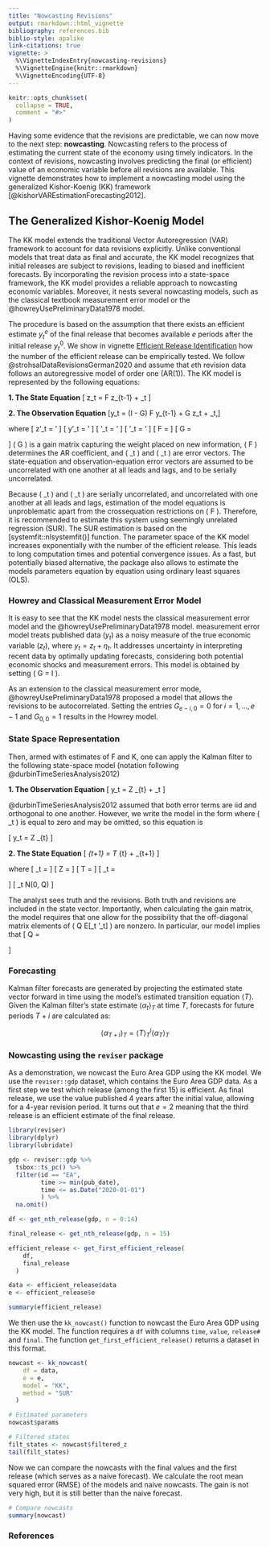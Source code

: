 ```yaml
---
title: "Nowcasting Revisions"
output: rmarkdown::html_vignette
bibliography: references.bib
biblio-style: apalike
link-citations: true
vignette: >
  %\VignetteIndexEntry{nowcasting-revisions}
  %\VignetteEngine{knitr::rmarkdown}
  %\VignetteEncoding{UTF-8}
---
```


```r
knitr::opts_chunk$set(
  collapse = TRUE,
  comment = "#>"
)
```

Having some evidence that the revisions are predictable, we can now move to the next step: **nowcasting**. Nowcasting refers to the process of estimating the current state of the economy using timely indicators. In the context of revisions, nowcasting involves predicting the final (or efficient) value of an economic variable before all revisions are available. This vignette demonstrates how to implement a nowcasting model using the generalized Kishor-Koenig (KK) framework [@kishorVAREstimationForecasting2012].

## The Generalized Kishor-Koenig Model

The KK model extends the traditional Vector Autoregression (VAR) framework to account for data revisions explicitly. Unlike conventional models that treat data as final and accurate, the KK model recognizes that initial releases are subject to revisions, leading to biased and inefficient forecasts. By incorporating the revision process into a state-space framework, the KK model provides a reliable approach to nowcasting economic variables. Moreover, it nests several nowcasting models, such as the classical textbook measurement error model or the @howreyUsePreliminaryData1978 model.

The procedure is based on the assumption that there exists an efficient estimate $y_t^e$ of the final release that becomes available $e$ periods after the initial release $y_t^0$. We show in vignette [Efficient Release Identification](efficient-release.html) how the number of the efficient release can be empirically tested. We follow @strohsalDataRevisionsGerman2020 and assume that $e$th revision data follows an autoregressive model of order one (AR(1)). The KK model is represented by the following equations:

**1. The State Equation**
\[ z_t = F z_{t-1} + \nu_t \]

**2. The Observation Equation**
\[y_t = (I - G) F y_{t-1} + G z_t + \epsilon_t,\]

where 
\[ z'_t = \begin{bmatrix} y_{t-e}^e, y_{t-e +1}^e, ...,  y_t^e \end{bmatrix}' \]
\[ y'_t = \begin{bmatrix} y_{t-e}^e, y_{t-e +1}^{e-1}, ...,  y_t^0 \end{bmatrix}' \]
\[ \nu'_t = \begin{bmatrix} 0, 0, ...,  \nu_{0,t} \end{bmatrix}' \]
\[ \epsilon'_t = \begin{bmatrix} 0, \epsilon_{e-1,t}, ...,  \epsilon_{1,t}, \epsilon_{0,t} \end{bmatrix}' \]
\[
F = \begin{bmatrix} 0 & 1 & 0 & \dots & 0 \\
                      0 & 0 & 1 & \dots & 0 \\
                      \vdots & \vdots & \vdots & \ddots & \vdots \\
                      0 & 0 & 0 & \dots & 1 \\
                      0 & 0 & 0 & \dots & F_0 \end{bmatrix}
\]
\[
G = \begin{bmatrix} 1 & 0 & \dots & 0 \\
                      G_{e-1,e} & G_{e-1,e-1} & \dots & G_{e-1,0} \\
                      G_{e-2,e} & G_{e-2,e-1} & \dots & G_{e-2,0} \\
                      \vdots & \vdots & \ddots & \vdots \\
                      G_{0,e} & G_{0,e-1} & \dots & G_{0,0} \end{bmatrix}
\]
\( G \) is a gain matrix capturing the weight placed on new information, \( F \) determines the AR coefficient, and \( \nu_t \) and \( \epsilon_t \) are error vectors. The state-equation and observation-equation error vectors are assumed to be uncorrelated with one another at all leads and lags, and to be serially uncorrelated.

Because \( \nu_t \) and \( \epsilon_t \) are serially uncorrelated, and uncorrelated with one another at all leads and lags, estimation of the model equations is unproblematic apart from the crossequation restrictions on \( F \).
Therefore, it is recommended to estimate this system using seemingly unrelated regression (SUR). The SUR estimation is based on the [systemfit::nlsystemfit()] function. The parameter space of the KK model increases exponentially with the number of the efficient release. This leads to long computation times and potential convergence issues. As a fast, but potentially biased alternative, the package also allows to estimate the models parameters equation by equation using ordinary least squares (OLS). 


### Howrey and Classical Measurement Error Model
It is easy to see that the KK model nests the classical measurement error model and the @howreyUsePreliminaryData1978 model. 
measurement error model treats published data ($y_t$) as a noisy measure of the true economic variable ($z_t$), where $y_t = z_t + \eta_t$. It addresses uncertainty in interpreting recent data by optimally updating forecasts, considering both potential economic shocks and measurement errors. This model is obtained by setting \( G = I \).

As an extension to the classical measurement error mode, @howreyUsePreliminaryData1978 proposed a model that allows the revisions to be autocorrelated. Setting the entries $G_{e-i,0} = 0$ for $i = 1,...,e-1$ and $G_{0,0} = 1$ results in the Howrey model.


### State Space Representation
Then, armed with estimates of F and K, one can apply the Kalman filter to the following state-space model (notation following @durbinTimeSeriesAnalysis2012)

**1. The Observation Equation**
\[ y_t = Z \alpha_{t} + \varepsilon_t \]

@durbinTimeSeriesAnalysis2012 assumed that both error terms are iid and orthogonal to one another. However, we write the model in the form where \( \varepsilon_t \) is equal to zero and may be omitted, so this equation is

\[ y_t = Z \alpha_{t} \]

**2. The State Equation**
\[ \alpha_{t+1} = T \alpha_{t} + \eta_{t+1} \]

where
\[ \alpha_t = \begin{bmatrix} z_t \\ y_t - z_t  \end{bmatrix} \]
\[ Z = \begin{bmatrix} I & I \end{bmatrix} \]
\[ T = \begin{bmatrix} F & 0 \\ 0 & (I-G)F \end{bmatrix} \]
\[ \eta_t = \begin{bmatrix} \nu_t \\ \epsilon_t - (I-G) \nu_t \end{bmatrix} \]
\[ \eta_t \sim N(0, Q) \]
 
The analyst sees truth and the revisions. Both truth and revisions are included in the state vector. Importantly, when calculating the gain matrix, the model requires that one allow for the possibility that the off-diagonal matrix elements of \( Q \equiv E[\eta_t \eta'_t] \) are nonzero. In particular, our model implies that 
 \[ Q = \begin{bmatrix} \nu_t \nu'_t & -\nu_t \nu'_t (I-G)'\\ - (I-G) \nu_t \nu'_t & \varepsilon_t \varepsilon'_t + (I-G) \nu_t \nu'_t (I-G)' \end{bmatrix} \]



### Forecasting
Kalman filter forecasts are generated by projecting the estimated state vector forward in time using the model's estimated transition equation $\langle T \rangle$. Given the Kalman filter's state estimate $\langle \alpha_t \rangle_T$ at time $T$, forecasts for future periods $T+i$ are calculated as:

$$\langle \alpha_{T+i} \rangle_T = \langle T \rangle_T^i \langle \alpha_T \rangle_T$$


### Nowcasting using the `reviser` package
As a demonstration, we nowcast the Euro Area GDP using the KK model. We use the `reviser::gdp` dataset, which contains the Euro Area GDP data. As a first step we test which release (among the first 15) is efficient. As final release, we use the value published 4 years after the initial value, allowing for a 4-year revision period. It turns out that $e=2$ meaning that the third release is an efficient estimate of the final release.


```r
library(reviser)
library(dplyr)
library(lubridate)

gdp <- reviser::gdp %>%
  tsbox::ts_pc() %>%
  filter(id == "EA",
         time >= min(pub_date),
         time <= as.Date("2020-01-01")
         ) %>%
  na.omit()

df <- get_nth_release(gdp, n = 0:14)

final_release <- get_nth_release(gdp, n = 15)

efficient_release <- get_first_efficient_release(
    df,
    final_release
  )

data <- efficient_release$data
e <- efficient_release$e

summary(efficient_release)
```


We then use the `kk_nowcast()` function to nowcast the Euro Area GDP using the KK model. The function requires a `df` with columns `time`, `value`, `release#` and `final`. The function `get_first_efficient_release()` returns a dataset in this format. 


```r
nowcast <- kk_nowcast(
    df = data, 
    e = e,
    model = "KK",
    method = "SUR"
  )

# Estimated parameters
nowcast$params

# Filtered states
filt_states <- nowcast$filtered_z
tail(filt_states)
```

Now we can compare the nowcasts with the final values and the first release (which serves as a naive forecast). We calculate the root mean squared error (RMSE) of the models and naive nowcasts. The gain is not very high, but it is still better than the naive forecast.

```r
# Compare nowcasts
summary(nowcast)
```


### References